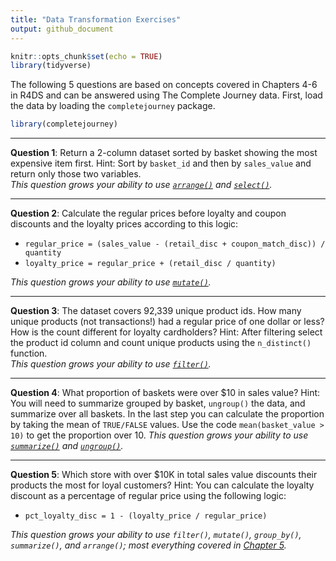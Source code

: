 ```yaml
---
title: "Data Transformation Exercises"
output: github_document
---
```


```r

knitr::opts_chunk$set(echo = TRUE)
library(tidyverse)

```

The following 5 questions are based on concepts covered in Chapters 4-6 in R4DS 
and can be answered using The Complete Journey data. First, load the data by 
loading the `completejourney` package. 

```r
library(completejourney)
```

---

**Question 1**:
Return a 2-column dataset sorted by basket showing the most expensive item first. 
Hint: Sort by `basket_id` and then by `sales_value` and return only those two variables.  
*This question grows your ability to use [`arrange()`](http://r4ds.had.co.nz/transform.html#arrange-rows-with-arrange) and [`select()`](http://r4ds.had.co.nz/transform.html#select-columns-with-select).*

---

**Question 2**:
Calculate the regular prices before loyalty and coupon discounts and the loyalty 
prices according to this logic: 

 - `regular_price = (sales_value - (retail_disc + coupon_match_disc)) / quantity`
 - `loyalty_price = regular_price + (retail_disc / quantity)`
 
*This question grows your ability to use [`mutate()`](http://r4ds.had.co.nz/transform.html#add-new-variables-with-mutate).*

---

**Question 3**:
The dataset covers 92,339 unique product ids. How many unique products (not transactions!) 
had a regular price of one dollar or less? How is the count different for loyalty cardholders? 
Hint: After filtering select the product id column and count unique products using the 
`n_distinct()` function.  
*This question grows your ability to use [`filter()`](http://r4ds.had.co.nz/transform.html#filter-rows-with-filter).*

---

**Question 4**:
What proportion of baskets were over $10 in sales value? Hint: You will need to summarize 
grouped by basket, `ungroup()` the data, and summarize over all baskets. In the last step 
you can calculate the proportion by taking the mean of `TRUE/FALSE` values. Use the code 
`mean(basket_value > 10)` to get the proportion over 10.
*This question grows your ability to use [`summarize()`](http://r4ds.had.co.nz/transform.html#missing-values-1) and [`ungroup()`](http://r4ds.had.co.nz/transform.html#ungrouping).*

---

**Question 5**:
Which store with over $10K in total sales value discounts their products the 
most for loyal customers? Hint: You can calculate the loyalty discount as a 
percentage of regular price using the following logic: 

 - `pct_loyalty_disc = 1 - (loyalty_price / regular_price)`

*This question grows your ability to use `filter()`, `mutate()`, `group_by()`, `summarize()`, and `arrange()`; most everything covered in [Chapter 5](http://r4ds.had.co.nz/transform.html).*

